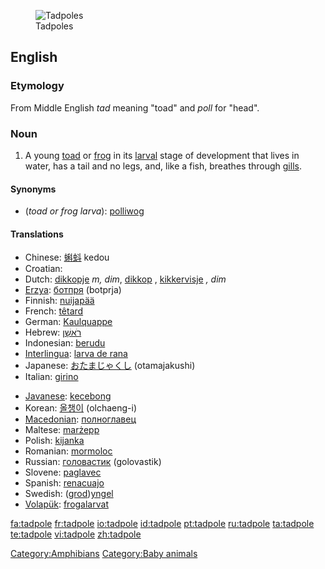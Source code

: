 [[Image:Tadpoles 10 days.jpg|thumb|Tadpoles]]
==English==

===Etymology===
From Middle English ''tad'' meaning "toad" and ''poll'' for "head".

===Noun===
{{en-noun}}

# A young [[toad]] or [[frog]] in its [[larval]] stage of development that lives in water, has a tail and no legs, and, like a fish, breathes through [[gill]]s.

====Synonyms====
* (''toad or frog larva''): [[polliwog]]

====Translations====
{{trans-top|toad or frog larva}}
* Chinese: [[蝌蚪]] kedou
* Croatian: {{t|hr|punoglavac|m}}
* Dutch: [[dikkopje]] ''m, dim'', [[dikkop]] {{m}}, [[kikkervisje]] '', dim''
* [[Erzya]]: [[ботпря]] (botprja)
* Finnish: [[nuijapää]]
* French: [[têtard]] {{m}}
* German: [[Kaulquappe]] {{f}}
* Hebrew: [[ראשן|רֹאשָׁן]]
* Indonesian: [[berudu]]
* [[Interlingua]]: [[larva de rana]]
* Japanese: [[おたまじゃくし]] (otamajakushi)
* Italian: [[girino]] {{m}}
{{trans-mid}}
* [[Javanese]]: [[kecebong]]
* Korean: [[올챙이]] (olchaeng-i)
* [[Macedonian]]: [[полноглавец]] {{m}}
* Maltese: [[marżepp]] {{m}}
* Polish: [[kijanka]] {{f}}
* Romanian: [[mormoloc]] {{m}}
* Russian: [[головастик]] (golovastik) {{m}}
* Slovene: [[paglavec]] {{m}}
* Spanish: [[renacuajo]]
* Swedish: ([[grodyngel|grod]])[[yngel]] {{c}}
* [[Volapük]]: [[frogalarvat]]
{{trans-bottom}}

[[Category:Amphibians]]
[[Category:Baby animals]]

[[fa:tadpole]]
[[fr:tadpole]]
[[io:tadpole]]
[[id:tadpole]]
[[pt:tadpole]]
[[ru:tadpole]]
[[ta:tadpole]]
[[te:tadpole]]
[[vi:tadpole]]
[[zh:tadpole]]